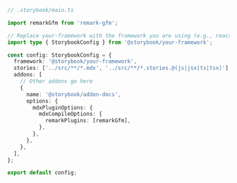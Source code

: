 ```ts
// .storybook/main.ts

import remarkGfm from 'remark-gfm';

// Replace your-framework with the framework you are using (e.g., react-webpack5, vue3-vite)
import type { StorybookConfig } from '@storybook/your-framework';

const config: StorybookConfig = {
  framework: '@storybook/your-framework',
  stories: ['../src/**/*.mdx', '../src/**/*.stories.@(js|jsx|ts|tsx)'],
  addons: [
    // Other addons go here
    {
      name: '@storybook/addon-docs',
      options: {
        mdxPluginOptions: {
          mdxCompileOptions: {
            remarkPlugins: [remarkGfm],
          },
        },
      },
    },
  ],
};

export default config;
```

